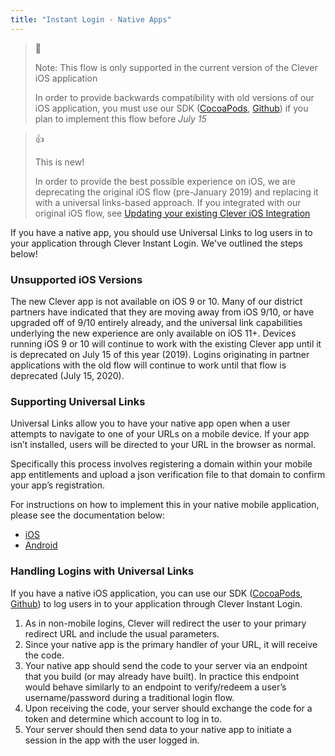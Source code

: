 ```yaml
---
title: "Instant Login - Native Apps"
---
```


> 🚧
> 
> Note: This flow is only supported in the current version of the Clever iOS application
> 
> In order to provide backwards compatibility with old versions of our iOS application, you must use our SDK ([CocoaPods](http://cocoapods.org/pods/CleverSDK), [Github](https://github.com/Clever/ios-sdk)) if you plan to implement this flow before _July 15_

> 👍
> 
> This is new!
> 
> In order to provide the best possible experience on iOS, we are deprecating the original iOS flow (pre-January 2019) and replacing it with a universal links-based approach. If you integrated with our original iOS flow, see [Updating your existing Clever iOS Integration](/docs/deprecating-ios-platform)

If you have a native app, you should use Universal Links to log users in to your application through Clever Instant Login. We've outlined the steps below! 

### Unsupported iOS Versions

The new Clever app is not available on iOS 9 or 10\. Many of our district partners have indicated that they are moving away from iOS 9/10, or have upgraded off of 9/10 entirely already, and the universal link capabilities underlying the new experience are only available on iOS 11+. Devices running iOS 9 or 10 will continue to work with the existing Clever app until it is deprecated on July 15 of this year (2019). Logins originating in partner applications with the old flow will continue to work until that flow is deprecated (July 15, 2020). 

### Supporting Universal Links

Universal Links allow you to have your native app open when a user attempts to navigate to one of your URLs on a mobile device. If your app isn’t installed, users will be directed to your URL in the browser as normal.

Specifically this process involves registering a domain within your mobile app entitlements and upload a json verification file to that domain to confirm your app’s registration.

For instructions on how to implement this in your native mobile application, please see the documentation below:

* [iOS](https://developer.apple.com/ios/universal-links/)
* [Android](https://developer.android.com/training/app-links/)

### Handling Logins with Universal Links

If you have a native iOS application, you can use our SDK ([CocoaPods](http://cocoapods.org/pods/CleverSDK), [Github](https://github.com/Clever/ios-sdk)) to log users in to your application through Clever Instant Login. 

1. As in non-mobile logins, Clever will redirect the user to your primary redirect URL and include the usual parameters.
2. Since your native app is the primary handler of your URL, it will receive the code.
3. Your native app should send the code to your server via an endpoint that you build (or may already have built). In practice this endpoint would behave similarly to an endpoint to verify/redeem a user’s username/password during a traditional login flow.
4. Upon receiving the code, your server should exchange the code for a token and determine which account to log in to.
5. Your server should then send data to your native app to initiate a session in the app with the user logged in.